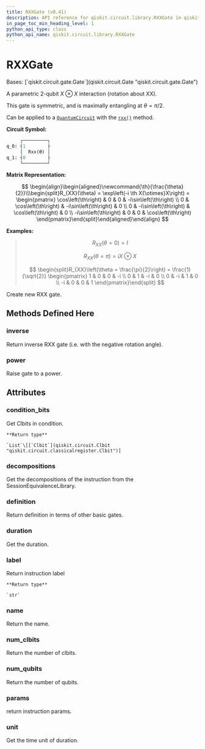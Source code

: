 ```yaml
---
title: RXXGate (v0.41)
description: API reference for qiskit.circuit.library.RXXGate in qiskit v0.41
in_page_toc_min_heading_level: 1
python_api_type: class
python_api_name: qiskit.circuit.library.RXXGate
---
```


# RXXGate

<Class id="qiskit.circuit.library.RXXGate" isDedicatedPage={true} github="https://github.com/qiskit/qiskit/tree/stable/0.23/qiskit/circuit/library/standard_gates/rxx.py" signature="RXXGate(theta, label=None)" modifiers="class">
  Bases: [`qiskit.circuit.gate.Gate`](qiskit.circuit.Gate "qiskit.circuit.gate.Gate")

  A parametric 2-qubit $X \otimes X$ interaction (rotation about XX).

  This gate is symmetric, and is maximally entangling at $\theta = \pi/2$.

  Can be applied to a [`QuantumCircuit`](qiskit.circuit.QuantumCircuit "qiskit.circuit.QuantumCircuit") with the [`rxx()`](qiskit.circuit.QuantumCircuit#rxx "qiskit.circuit.QuantumCircuit.rxx") method.

  **Circuit Symbol:**

  ```python
       ┌─────────┐
  q_0: ┤1        ├
       │  Rxx(ϴ) │
  q_1: ┤0        ├
       └─────────┘
  ```

  **Matrix Representation:**

$$
\begin{align}\begin{aligned}\newcommand{\th}{\frac{\theta}{2}}\\\begin{split}R_{XX}(\theta) = \exp\left(-i \th X{\otimes}X\right) =
\begin{pmatrix}
\cos\left(\th\right)   & 0           & 0           & -i\sin\left(\th\right) \\
0           & \cos\left(\th\right)   & -i\sin\left(\th\right) & 0 \\
0           & -i\sin\left(\th\right) & \cos\left(\th\right)   & 0 \\
-i\sin\left(\th\right) & 0           & 0           & \cos\left(\th\right)
\end{pmatrix}\end{split}\end{aligned}\end{align} 
$$

  **Examples:**

  > $$
  > R_{XX}(\theta = 0) = I
  > $$
  >
  > $$
  > R_{XX}(\theta = \pi) = i X \otimes X
  > $$
  >
  > $$
  > \begin{split}R_{XX}\left(\theta = \frac{\pi}{2}\right) = \frac{1}{\sqrt{2}}
  >                         \begin{pmatrix}
  >                             1  & 0  & 0  & -i \\
  >                             0  & 1  & -i & 0 \\
  >                             0  & -i & 1  & 0 \\
  >                             -i & 0  & 0  & 1
  >                         \end{pmatrix}\end{split}
  > $$

  Create new RXX gate.

  ## Methods Defined Here

  <span id="qiskit-circuit-library-rxxgate-inverse" />

  ### inverse

  <Function id="qiskit.circuit.library.RXXGate.inverse" signature="RXXGate.inverse()">
    Return inverse RXX gate (i.e. with the negative rotation angle).
  </Function>

  <span id="qiskit-circuit-library-rxxgate-power" />

  ### power

  <Function id="qiskit.circuit.library.RXXGate.power" signature="RXXGate.power(exponent)">
    Raise gate to a power.
  </Function>

  ## Attributes

  ### condition\_bits

  <Attribute id="qiskit.circuit.library.RXXGate.condition_bits">
    Get Clbits in condition.

    **Return type**

    `List`\[[`Clbit`](qiskit.circuit.Clbit "qiskit.circuit.classicalregister.Clbit")]
  </Attribute>

  ### decompositions

  <Attribute id="qiskit.circuit.library.RXXGate.decompositions">
    Get the decompositions of the instruction from the SessionEquivalenceLibrary.
  </Attribute>

  ### definition

  <Attribute id="qiskit.circuit.library.RXXGate.definition">
    Return definition in terms of other basic gates.
  </Attribute>

  ### duration

  <Attribute id="qiskit.circuit.library.RXXGate.duration">
    Get the duration.
  </Attribute>

  ### label

  <Attribute id="qiskit.circuit.library.RXXGate.label">
    Return instruction label

    **Return type**

    `str`
  </Attribute>

  ### name

  <Attribute id="qiskit.circuit.library.RXXGate.name">
    Return the name.
  </Attribute>

  ### num\_clbits

  <Attribute id="qiskit.circuit.library.RXXGate.num_clbits">
    Return the number of clbits.
  </Attribute>

  ### num\_qubits

  <Attribute id="qiskit.circuit.library.RXXGate.num_qubits">
    Return the number of qubits.
  </Attribute>

  ### params

  <Attribute id="qiskit.circuit.library.RXXGate.params">
    return instruction params.
  </Attribute>

  ### unit

  <Attribute id="qiskit.circuit.library.RXXGate.unit">
    Get the time unit of duration.
  </Attribute>
</Class>

